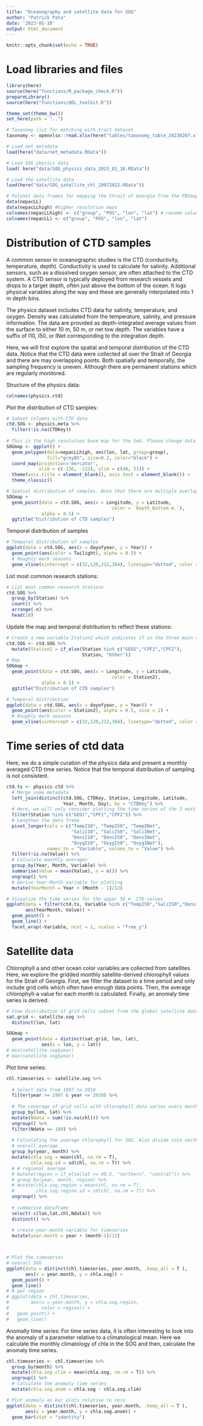 ```yaml
---
title: "Oceanography and satellite data for SOG"
author: "Patrick Pata"
date: '2023-01-10'
output: html_document
---
```


```r
knitr::opts_chunk$set(echo = TRUE)
```

# Load libraries and files

```r
library(here)
source(here("functions/R_package_check.R"))
prepareLibrary()
source(here("functions/QOL_toolkit.R"))

theme_set(theme_bw())
set_here(path = "..")

# Taxonomy list for matching with trait dataset
taxonomy <- openxlsx::read.xlsx(here("tables/taxonomy_table_20230207.xlsx"))

# Load net metadata 
load(here("data/net_metadata.RData"))

# Load SOG physics data
load( here("data/SOG_physics_data_2023_01_10.RData"))

# Load the satellite data
load(here("data/SOG_satellite_chl_19972022.RData"))

# PolySet data frames for mapping the Strait of Georgia from the PBSmapping package
data(nepacLL)
data(nepacLLhigh) #higher resolution maps
colnames(nepacLLhigh) <- c("group", "POS", "lon", "lat") # rename columns
colnames(nepacLL) <- c("group", "POS", "lon", "lat")
```

# Distribution of CTD samples

A common sensor in oceanographic studies is the CTD (conductivity, temperature, depth). Conductivity is used to calculate for salinity. Additional sensors, such as a dissolved oxygen sensor, are often attached to the CTD system. A CTD sensor is typically deployed from research vessels and drops to a target depth, often just above the bottom of the ocean. It logs physical variables along the way and these are generally interpolated into 1 m depth bins.

The physics dataset includes CTD data for salinity, temperature, and oxygen. Density was calculated from the temperature, salinity, and pressure information. The data are provided as depth-integrated average values from the surface to either 10 m, 50 m, or net tow depth. The variables have a suffix of I10, I50, or INet corresponding to the integration depth.

Here, we will first explore the spatial and temporal distribution of the CTD data. Notice that the CTD data were collected all over the Strait of Georgia and there are may overlapping points. Both spatially and temporally, the sampling frequency is uneven. Although there are permanent stations which are regularly monitored.

Structure of the physics data:

```r
colnames(physics.ctd)
```

Plot the distribution of CTD samples:

```r
# Subset columns with CTD data
ctd.SOG <- physics.meta %>% 
  filter(!is.na(CTDKey))
  
# This is the high resolution base map for the SoG. Please change data = "nepacLL" if a lower resolution without some small islands is preferred.
SOGmap <- ggplot() + 
  geom_polygon(data=nepacLLhigh, aes(lon, lat, group=group), 
               fill="grey85", size=0.2, color="black") +
  coord_map(projection='mercator', 
            xlim = c(-126, -122), ylim = c(48, 51)) + 
  theme(axis.title = element_blank(), axis.text = element_blank()) +
  theme_classic()

# Spatial distribution of samples. Note that there are multiple overlapping points and there are a few stations that are regularly sampled.
SOGmap +
  geom_point(data = ctd.SOG, aes(x = Longitude, y = Latitude,
                                       color = `Depth_Bottom.m.`),
             alpha = 0.5) +
  ggtitle("Distribution of CTD samples")
```

Temporal distribution of samples

```r
# Temporal distribution of samples
ggplot(data = ctd.SOG, aes(x = dayofyear, y = Year)) +
  geom_point(aes(color = Twilight), alpha = 0.5) +
  # Roughly mark seasons
  geom_vline(xintercept = c(32,120,212,304), linetype="dotted", color = "blue")
```

List most common research stations:

```r
# List most common research stations
ctd.SOG %>% 
  group_by(Station) %>% 
  count() %>% 
  arrange(-n) %>% 
  head(10)
```

Update the map and temporal distribution to reflect these stations:

```r
# Create a new variable Station2 which indicates if in the three main stations of not
ctd.SOG <- ctd.SOG %>% 
  mutate(Station2 = if_else(Station %in% c("GEO1","CPF1","CPF2"),
                            Station, "Other"))
# Map
SOGmap +
  geom_point(data = ctd.SOG, aes(x = Longitude, y = Latitude,
                                       color = Station2),
             alpha = 0.5) +
  ggtitle("Distribution of CTD samples")

# Temporal distribution
ggplot(data = ctd.SOG, aes(x = dayofyear, y = Year)) +
  geom_point(aes(color = Station2), alpha = 0.5, size = 2) +
  # Roughly mark seasons
  geom_vline(xintercept = c(32,120,212,304), linetype="dotted", color = "blue")

```

# Time series of ctd data

Here, we do a simple curation of the physics data and present a monthly averaged CTD time series. Notice that the temporal distribution of sampling is not consistent.

```r
ctd.ts <- physics.ctd %>% 
  # Merge some metadata
  left_join(distinct(ctd.SOG, CTDKey, Station, Longitude, Latitude,
                     Year, Month, Day), by = "CTDKey") %>% 
  # Here, we will only consider plotting the time series of the 3 most common stations.
  filter(Station %in% c("GEO1","CPF1","CPF2")) %>% 
  # Lengthen the data frame
  pivot_longer(cols = c("TempI10", "TempI50", "TempINet", 
                        "SaliI10", "SaliI50", "SaliINet",
                        "DensI10", "DensI50", "DensINet",
                        "OxygI10", "OxygI50", "OxygINet"),
               names_to = "Variable", values_to = "Value") %>% 
  filter(!is.na(Value)) %>% 
  # Calculate monthly averages
  group_by(Year, Month, Variable) %>% 
  summarise(Value = mean(Value), n = n()) %>% 
  ungroup() %>% 
  # Derive Year-Month variable for plotting
  mutate(YearMonth = Year + (Month - 1)/12)

# Visualize the time series for the upper 50 m  CTD values
ggplot(data = filter(ctd.ts, Variable %in% c("TempI50","SaliI50","DensI50","OxygI50")),
       aes(YearMonth, Value)) + 
  geom_point() +
  geom_line() +
  facet_wrap(~Variable, ncol = 1, scales = "free_y")

```

# Satellite data

Chlorophyll a and other ocean color variables are collected from satellites. Here, we explore the gridded monthly satellite-derived chlorophyll values for the Strait of Georgia. First, we filter the dataset to a time period and only include grid cells which often have enough data points. Then, the average chlorophyll-a value for each month is calculated. Finally, an anomaly time series is derived.

```r
# View distribution of grid cells subset from the global satellite data
sat.grid <- satellite.sog %>% 
  distinct(lon, lat)

SOGmap +
  geom_point(data = distinct(sat.grid, lon, lat), 
             aes(x = lon, y = lat))
# min(satellite.sog$year)
# max(satellite.sog$year)
```

Plot time series:

```r
chl.timeseries <- satellite.sog %>% 
  
  # Select data from 1997 to 2018
  filter(year >= 1997 & year <= 2018) %>% 
  
  # The coverage of grid cells with chlorophyll data varies every month due to cloud cover. For calculating the SOG chlorophyll average, only include grid cells which are often sampled throughout the time series, set to an arbitrary threshold of N data points = 100. 
  group_by(lon, lat) %>% 
  mutate(Ndata = sum(!is.na(chl))) %>% 
  ungroup() %>% 
  filter(Ndata >= 100) %>% 
 
  # Calculating the average chlorophyll for SOG. Also divide into northern and central SOG roughly at 49.5 degrees latitude.
  # overall average
  group_by(year, month) %>% 
  mutate(chla.sog = mean(chl, na.rm = T),
         chla.sog.sd = sd(chl, na.rm = T)) %>% 
  # # regional average
  # mutate(region = if_else(lat >= 49.5, "northern", "central")) %>% 
  # group_by(year, month, region) %>% 
  # mutate(chla.sog.region = mean(chl, na.rm = T),
  #        chla.sog.region.sd = sd(chl, na.rm = T)) %>% 
  ungroup() %>% 
  
  # summarise dataframe
  select(-c(lon,lat,chl,Ndata)) %>% 
  distinct() %>% 
  
  # create year.month variable for timeseries
  mutate(year.month = year + (month-1)/12)



# Plot the timeseries
# overall SOG
ggplot(data = distinct(chl.timeseries, year.month, .keep_all = T ),
       aes(x = year.month, y = chla.sog)) +
  geom_point() +
  geom_line() 
# # per region
# ggplot(data = chl.timeseries,
#        aes(x = year.month, y = chla.sog.region,
#            color = region)) +
#   geom_point() +
#   geom_line()
```

Anomally time series: For time series data, it is often interesting to look into the anomaly of a parameter relative to a climatological mean. Here we calculate the monthly climatology of chla in the SOG and then, calculate the anomaly time series.

```r
chl.timeseries <- chl.timeseries %>% 
  group_by(month) %>% 
  mutate(chla.sog.clim = mean(chla.sog, na.rm = T)) %>% 
  ungroup() %>% 
  # Calculate the anomaly time series
  mutate(chla.sog.anom = chla.sog - chla.sog.clim)

# Plot anomaly as bar plots relative to zero
ggplot(data = distinct(chl.timeseries, year.month, .keep_all = T ),
       aes(x = year.month, y = chla.sog.anom)) +
  geom_bar(stat = "identity")
```
